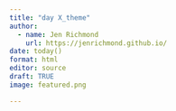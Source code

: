 ```yaml
---
title: "day X_theme"
author:
  - name: Jen Richmond
    url: https://jenrichmond.github.io/
date: today()
format: html
editor: source
draft: TRUE
image: featured.png

---
```


